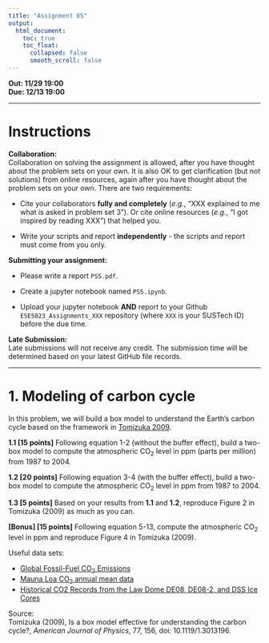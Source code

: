 ---
title: "Assignment 05"
output:
  html_document:
    toc: true
    toc_float:
      collapsed: false
      smooth_scroll: false
---

**Out: 11/29 19:00 **  
**Due: 12/13 19:00 **  

***

# Instructions  

**Collaboration:**  
Collaboration on solving the assignment is allowed, after you have thought about the problem sets on your own. It is also OK to get clarification (but not solutions) from online resources, again after you have thought about the problem sets on your own. There are two requirements: 

* Cite your collaborators **fully and completely** (*e.g.*, "XXX explained to me what is asked in problem set 3"). Or cite online resources (*e.g.*, "I got inspired by reading XXX") that helped you.

* Write your scripts and report **independently** - the scripts and report must come from you only.

**Submitting your assignment:**  

* Please write a report `PS5.pdf`. 

* Create a jupyter notebook named `PS5.ipynb`. 

* Upload your jupyter notebook **AND** report to your Github `ESE5023_Assignments_XXX` repository (where `XXX` is your SUSTech ID) before the due time.

**Late Submission:**   
Late submissions will not receive any credit. The submission time will be determined based on your latest GitHub file records.

***

# 1. Modeling of carbon cycle

In this problem, we will build a box model to understand the Earth's carbon cycle based on the framework in [Tomizuka 2009](https://mathcs.holycross.edu/~little/Montserrat1112/envmodbackup/1%252E3013196-1.pdf).  

**1.1 [15 points]** Following equation 1-2 (without the buffer effect), build a two-box model to compute the atmospheric CO~2~ level in ppm (parts per million) from 1987 to 2004.  

**1.2 [20 points]** Following equation 3-4 (with the buffer effect), build a two-box model to compute the atmospheric CO~2~ level in ppm from 1987 to 2004.  

**1.3 [5 points]** Based on your results from **1.1** and **1.2**, reproduce Figure 2 in Tomizuka (2009) as much as you can.  

**[Bonus] [15 points]** Following equation 5-13, compute the atmospheric CO~2~ level in ppm and reproduce Figure 4 in Tomizuka (2009). 

Useful data sets:  

* [Global Fossil-Fuel CO~2~ Emissions](https://cdiac.ess-dive.lbl.gov/trends/emis/tre_glob.html)
* [Mauna Loa CO~2~ annual mean data](https://gml.noaa.gov/ccgg/trends/data.html)
* [Historical CO2 Records from the Law Dome DE08, DE08-2, and DSS Ice Cores](https://cdiac.ess-dive.lbl.gov/trends/co2/lawdome.html)

Source:   
Tomizuka (2009), Is a box model effective for understanding the carbon cycle?, *American Journal of Physics*, 77, 156, doi: 10.1119/1.3013196.  
